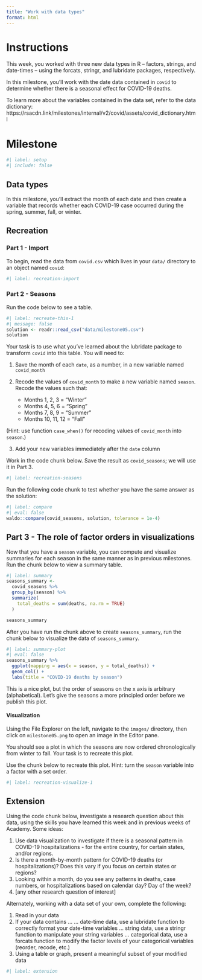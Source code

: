 ```yaml
---
title: "Work with data types"
format: html
---
```


# Instructions

This week, you worked with three new data types in R -- factors, strings, and date-times -- using the forcats, stringr, and lubridate packages, respectively.

In this milestone, you'll work with the date data contained in `covid` to determine whether there is a seasonal effect for COVID-19 deaths.

To learn more about the variables contained in the data set, refer to the data dictionary: https://rsacdn.link/milestones/internal/v2/covid/assets/covid_dictionary.html

# Milestone

```r
#| label: setup
#| include: false
```

## Data types

In this milestone, you'll extract the month of each date and then create a variable that records whether each COVID-19 case occurred during the spring, summer, fall, or winter.

## Recreation

### Part 1 - Import

To begin, read the data from `covid.csv` which lives in your `data/` directory to an object named `covid`:

```r
#| label: recreation-import

```

### Part 2 - Seasons

Run the code below to see a table.

```r
#| label: recreate-this-1
#| message: false
solution <- readr::read_csv("data/milestone05.csv")
solution
```

Your task is to use what you've learned about the lubridate package to transform `covid` into this table. You will need to:

1. Save the month of each `date`, as a number, in a new variable named `covid_month`
2. Recode the values of `covid_month` to make a new variable named `season`. Recode the values such that:

    +  Months 1, 2, 3 = "Winter"
    +  Months 4, 5, 6 = "Spring"
    +  Months 7, 8, 9 = "Summer"
    +  Months 10, 11, 12 = "Fall"
    
(Hint: use function `case_when()` for recoding values of `covid_month` into `season`.)
    
3. Add your new variables immediately after the `date` column

Work in the code chunk below. Save the result as `covid_seasons`; we will use it in Part 3.

```r
#| label: recreation-seasons

```

Run the following code chunk to test whether you have the same answer as the solution:

```r
#| label: compare
#| eval: false
waldo::compare(covid_seasons, solution, tolerance = 1e-4)
```

## Part 3 - The role of factor orders in visualizations

Now that you have a `season` variable, you can compute and visualize summaries for each season in the same manner as in previous milestones. Run the chunk below to view a summary table.

```r
#| label: summary
seasons_summary <-
  covid_seasons %>% 
  group_by(season) %>% 
  summarize(
    total_deaths = sum(deaths, na.rm = TRUE)
  ) 

seasons_summary
```

After you have run the chunk above to create `seasons_summary`, run the chunk below to visualize the data of `seasons_summary`.

```r
#| label: summary-plot
#| eval: false
seasons_summary %>% 
  ggplot(mapping = aes(x = season, y = total_deaths)) +
  geom_col() + 
  labs(title = "COVID-19 deaths by season")
```

This is a nice plot, but the order of seasons on the x axis is arbitrary (alphabetical). Let's give the seasons a more principled order before we publish this plot.

#### Visualization

Using the File Explorer on the left, navigate to the `images/` directory, then click on `milestone05.png` to open an image in the Editor pane.

You should see a plot in which the seasons are now ordered chronologically from winter to fall. Your task is to recreate this plot.

Use the chunk below to recreate this plot. Hint: turn the `season` variable into a factor with a set order.

```r
#| label: recreation-visualize-1

```

## Extension

Using the code chunk below, investigate a research question about this data, using the skills you have learned this week and in previous weeks of Academy. Some ideas:

1. Use data visualization to investigate if there is a seasonal pattern in COVID-19 hospitalizations - for the entire country, for certain states, and/or regions.
2. Is there a month-by-month pattern for COVID-19 deaths (or hospitalizations)? Does this vary if you focus on certain states or regions?
3. Looking within a month, do you see any patterns in deaths, case numbers, or hospitalizations based on calendar day? Day of the week?
4. [any other research question of interest]


Alternately, working with a data set of your own, complete the following:

1. Read in your data
2. If your data contains ...
  ... date-time data, use a lubridate function to correctly format your date-time variables
  ... string data, use a stringr function to manipulate your string variables
  ... categorical data, use a forcats function to modify the factor levels of your categorical variables (reorder, recode, etc.)
3. Using a table or graph, present a meaningful subset of your modified data

```r
#| label: extension

```

